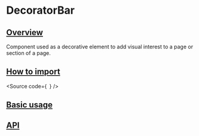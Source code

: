 

<Meta of={Stories} />

# DecoratorBar

## [Overview](#overview)

Component used as a decorative element to add visual interest to a page or section of a page.

## [How to import](#how-to-import)

<Source
  code={`
`}
/>

## [Basic usage](#basic-usage)

<Canvas of={Stories.Base} />

## [API](#api)

<ArgTypes of={Stories} />
